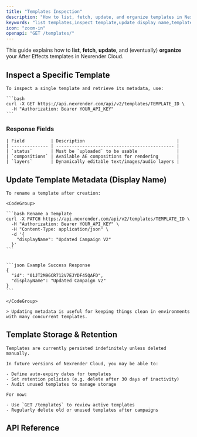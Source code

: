 ```yaml
---
title: "Templates Inspection"
description: "How to list, fetch, update, and organize templates in Nexrender Cloud."
keywords: "list templates,inspect template,update display name,template tags,template retention"
icon: "zoom-in"
openapi: "GET /templates/"
---
```


This guide explains how to **list**, **fetch**, **update**, and (eventually) **organize** your After Effects templates in Nexrender Cloud.

## Inspect a Specific Template
    To inspect a single template and retrieve its metadata, use:

    ```bash
    curl -X GET https://api.nexrender.com/api/v2/templates/TEMPLATE_ID \
      -H "Authorization: Bearer YOUR_API_KEY"
    ```

  ### Response Fields

    | Field          | Description                                   |
    | -------------- | --------------------------------------------- |
    | `status`       | Must be `uploaded` to be usable               |
    | `compositions` | Available AE compositions for rendering       |
    | `layers`       | Dynamically editable text/images/audio layers |

  

  ## Update Template Metadata (Display Name)

    To rename a template after creation:

    <CodeGroup>

    ```bash Rename a Template
    curl -X PATCH https://api.nexrender.com/api/v2/templates/TEMPLATE_ID \
      -H "Authorization: Bearer YOUR_API_KEY" \
      -H "Content-Type: application/json" \
      -d '{
        "displayName": "Updated Campaign V2"
      }'
    ```

    
    ```json Example Success Response
    {
      "id": "01JT2M9GCR712V7EJYDF45QAFD",
      "displayName": "Updated Campaign V2"
    }
    ```

    </CodeGroup>

    > Updating metadata is useful for keeping things clean in environments with many concurrent templates.
  
 
  ## Template Storage & Retention
    Templates are currently persisted indefinitely unless deleted manually.

    In future versions of Nexrender Cloud, you may be able to:

    - Define auto-expiry dates for templates
    - Set retention policies (e.g. delete after 30 days of inactivity)
    - Audit unused templates to manage storage

    For now:

    - Use `GET /templates` to review active templates
    - Regularly delete old or unused templates after campaigns


  ## API Reference